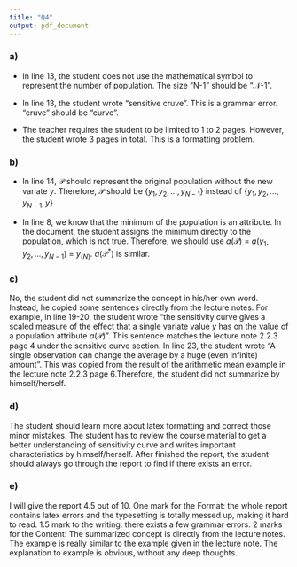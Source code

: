 ```yaml
---
title: "Q4"
output: pdf_document
---
```


### a)

* In line 13, the student does not use the mathematical symbol to represent the number of population. The size "N-1" should be "$\mathcal{N}$-1".

* In line 13, the student wrote "sensitive cruve". This is a grammar error. "cruve" should be "curve".

* The teacher requires the student to be limited to 1 to 2 pages. However, the student wrote 3 pages in total. This is a formatting problem.



### b)

* In line 14, $\mathcal{P}$ should represent the original population without the new variate $y$. Therefore, $\mathcal{P}$ should be {${y_1, y_2, ..., y_{N-1}}$} instead of {${y_1, y_2, ..., y_{N-1}, y}$}

* In line 8, we know that the minimum of the population is an attribute. In the document, the student assigns the minimum directly to the population, which is not true. Therefore, we should use $a(\mathcal{P})$ = $a(y_1, y_2, ..., y_{N-1})$ = $y_{(N)}$. $a(\mathcal{P}^*)$ is similar.


### c)

No, the student did not summarize the concept in his/her own word. Instead, he copied some sentences directly from the lecture notes. For example, in line 19-20, the student wrote "the sensitivity curve gives a scaled measure of the effect that a single variate value $y$ has on the value of a population attribute $a(\mathcal{P})$". This sentence matches the lecture note 2.2.3 page 4 under the sensitive curve section. In line 23, the student wrote "A single observation can change the average by a huge (even infinite) amount". This was copied from the result of the arithmetic mean example in the lecture note 2.2.3 page 6.Therefore, the student did not summarize by himself/herself.


### d)

The student should learn more about latex formatting and correct those minor mistakes. The student has to review the course material to get a better understanding of sensitivity curve and writes important characteristics by himself/herself. After finished the report, the student should always go through the report to find if there exists an error.


### e)

I will give the report 4.5 out of 10. One mark for the Format: the whole report contains latex errors and the typesetting is totally messed up, making it hard to read. 1.5 mark to the writing: there exists a few grammar errors. 2 marks for the Content: The summarized concept is directly from the lecture notes. The example is really similar to the example given in the lecture note. The explanation to example is obvious, without any deep thoughts.